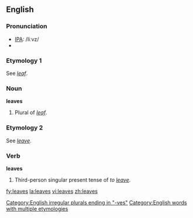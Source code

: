 ==English==

{{rank|trust|perfectly|fixed|851|leaves|chair|date|summer}}

=== Pronunciation ===
*[[w:IPA|IPA]]: /liːvz/
*{{audio|en-us-leaves.ogg|Audio (US)}}

===Etymology 1===
See ''[[leaf]]''.
===Noun===
'''leaves'''
# Plural of ''[[leaf]]''.

===Etymology 2===
See ''[[leave]]''.
===Verb===
'''leaves'''
# Third-person singular present tense of ''to [[leave]]''.

[[Category:English irregular plurals ending in "-ves"]]
[[Category:English words with multiple etymologies]]

[[fy:leaves]]
[[la:leaves]]
[[vi:leaves]]
[[zh:leaves]]
